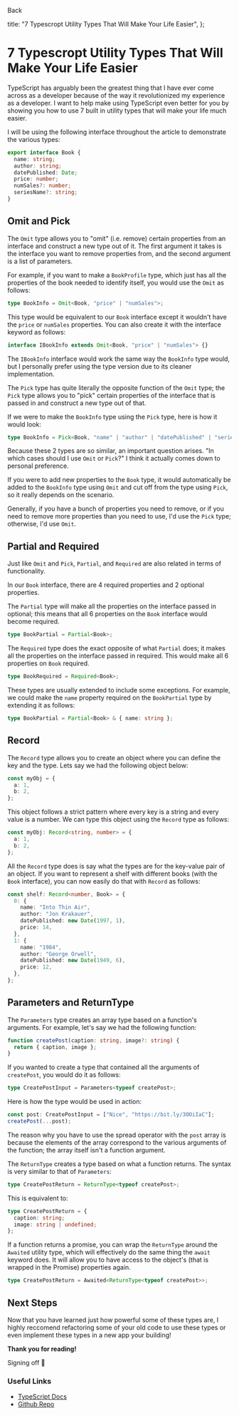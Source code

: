 
<BackLink href="/blog">Back</BackLink>

  title: "7 Typescropt Utility Types That Will Make Your Life Easier",
};

# 7 Typescropt Utility Types That Will Make Your Life Easier

<PostDateRenderer date="06/30/2022" />

TypeScript has arguably been the greatest thing that I have ever come across as a developer because of the way it revolutionized my experience as a developer. I want to help make using TypeScript even better for you by showing you how to use 7 built in utility types that will make your life much easier.

I will be using the following interface throughout the article to demonstrate the various types:

```ts
export interface Book {
  name: string;
  author: string;
  datePublished: Date;
  price: number;
  numSales?: number;
  seriesName?: string;
}
```

## Omit and Pick

The `Omit` type allows you to "omit" (i.e. remove) certain properties from an interface and construct a new type out of it. The first argument it takes is the interface you want to remove properties from, and the second argument is a list of parameters.

For example, if you want to make a `BookProfile` type, which just has all the properties of the book needed to identify itself, you would use the `Omit` as follows:

```ts
type BookInfo = Omit<Book, "price" | "numSales">;
```

This type would be equivalent to our `Book` interface except it wouldn't have the `price` or `numSales` properties. You can also create it with the interface keyword as follows:

```ts
interface IBookInfo extends Omit<Book, "price" | "numSales"> {}
```

The `IBookInfo` interface would work the same way the `BookInfo` type would, but I personally prefer using the type version due to its cleaner implementation.

The `Pick` type has quite literally the opposite function of the `Omit` type; the `Pick` type allows you to "pick" certain properties of the interface that is passed in and construct a new type out of that.

If we were to make the `BookInfo` type using the `Pick` type, here is how it would look:

```ts
type BookInfo = Pick<Book, "name" | "author" | "datePublished" | "seriesName">;
```

Because these 2 types are so similar, an important question arises. "In which cases should I use `Omit` or `Pick`?" I think it actually comes down to personal preference.

If you were to add new properties to the `Book` type, it would automatically be added to the `BookInfo` type using `Omit` and cut off from the type using `Pick`, so it really depends on the scenario.

Generally, if you have a bunch of properties you need to remove, or if you need to remove more properties than you need to use, I'd use the `Pick` type; otherwise, I'd use `Omit`.

## Partial and Required

Just like `Omit` and `Pick`, `Partial`, and `Required` are also related in terms of functionality.

In our `Book` interface, there are 4 required properties and 2 optional properties.

The `Partial` type will make all the properties on the interface passed in optional; this means that all 6 properties on the `Book` interface would become required.

```ts
type BookPartial = Partial<Book>;
```

The `Required` type does the exact opposite of what `Partial` does; it makes all the properties on the interface passed in required. This would make all 6 properties on `Book` required.

```ts
type BookRequired = Required<Book>;
```

These types are usually extended to include some exceptions. For example, we could make the `name` property required on the `BookPartial` type by extending it as follows:

```ts
type BookPartial = Partial<Book> & { name: string };
```

## Record

The `Record` type allows you to create an object where you can define the key and the type. Lets say we had the following object below:

```ts
const myObj = {
  a: 1,
  b: 2,
};
```

This object follows a strict pattern where every key is a string and every value is a number. We can type this object using the `Record` type as follows:

```ts
const myObj: Record<string, number> = {
  a: 1,
  b: 2,
};
```

All the `Record` type does is say what the types are for the key-value pair of an object. If you want to represent a shelf with different books (with the `Book` interface), you can now easily do that with `Record` as follows:

```ts
const shelf: Record<number, Book> = {
  0: {
    name: "Into Thin Air",
    author: "Jon Krakauer",
    datePublished: new Date(1997, 1),
    price: 14,
  },
  1: {
    name: "1984",
    author: "George Orwell",
    datePublished: new Date(1949, 6),
    price: 12,
  },
};
```

## Parameters and ReturnType

The `Parameters` type creates an array type based on a function's arguments. For example, let's say we had the following function:

```ts
function createPost(caption: string, image?: string) {
  return { caption, image };
}
```

If you wanted to create a type that contained all the arguments of `createPost`, you would do it as follows:

```ts
type CreatePostInput = Parameters<typeof createPost>;
```

Here is how the type would be used in action:

```ts
const post: CreatePostInput = ["Nice", "https://bit.ly/3OOiIaC"];
createPost(...post);
```

The reason why you have to use the spread operator with the `post` array is because the elements of the array correspond to the various arguments of the function; the array itself isn't a function argument.

The `ReturnType` creates a type based on what a function returns. The syntax is very similar to that of `Parameters`:

```ts
type CreatePostReturn = ReturnType<typeof createPost>;
```

This is equivalent to:

```ts
type CreatePostReturn = {
  caption: string;
  image: string | undefined;
};
```

If a function returns a promise, you can wrap the `ReturnType` around the `Awaited` utility type, which will effectively do the same thing the `await` keyword does. It will allow you to have access to the object's (that is wrapped in the Promise) properties again.

```ts
type CreatePostReturn = Awaited<ReturnType<typeof createPost>>;
```

## Next Steps

Now that you have learned just how powerful some of these types are, I highly reccomend refactoring some of your old code to use these types or even implement these types in a new app your building!

**Thank you for reading!**

Signing off 👋

### Useful Links

- [TypeScript Docs](https://www.typescriptlang.org/docs/handbook/utility-types.html)
- [Github Repo](https://github.com/rkazi103/ts-utility-types)
